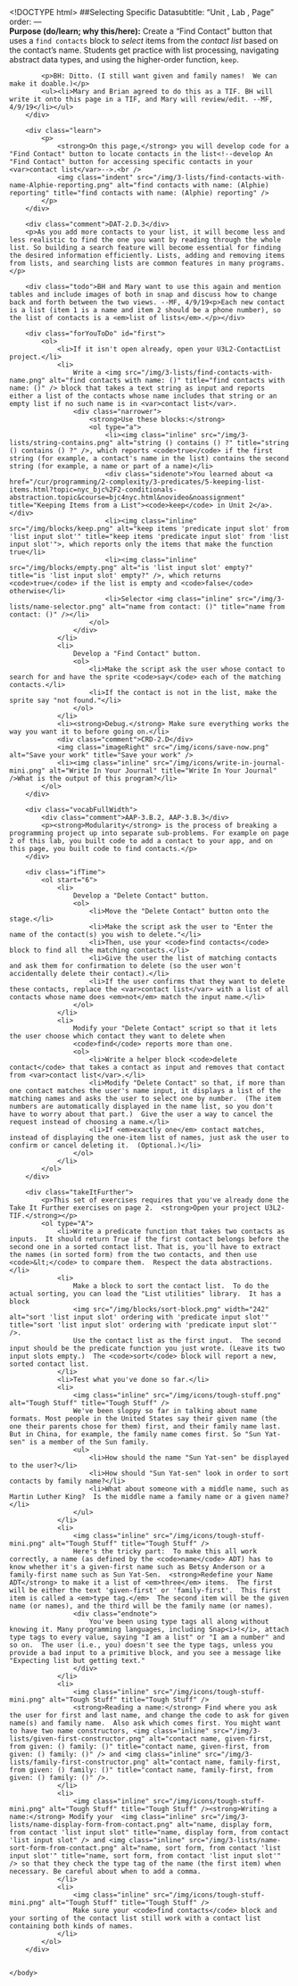 <!DOCTYPE html>
<html lang="en">
    <head>
		<meta http-equiv="content-type" content="text/html; charset=utf-8" />
		<script type="text/javascript" src="/llab/loader.js"></script>
        <script type="text/javascript">
			window.hinttext='<img class="indent" src="/img/3-lists/phone-number-of-conditional-with-list-reporters.png" alt="...else (report (item (1) of (matches)))" title="...else (report (item (1) of (matches)))" />';
        </script>
		<title>Unit 3 Lab 2: Contact List, Page 4</title>
    </head> 
    
    <body>
        ##Selecting Specific Datasubtitle: "Unit , Lab , Page"
order:
---
		<div class="todo"><strong>Purpose (do/learn; why this/here):</strong> Create a "Find Contact" button that uses a <code>find contacts</code> block to <em>select</em> items from the <var>contact list</var> based on the contact's name. Students get practice with list processing, navigating abstract data types, and using the higher-order function, <code>keep</code>. </div>
        <div class="todo">
            <p>BH: Ditto. (I still want given and family names!  We can make it doable.)</p>
            <ul><li>Mary and Brian agreed to do this as a TIF. BH will write it onto this page in a TIF, and Mary will review/edit. --MF, 4/9/19</li></ul>
        </div>
        
        <div class="learn">
            <p>
                <strong>On this page,</strong> you will develop code for a "Find Contact" button to locate contacts in the list<!--develop An "Find Contact" button for accessing specific contacts in your <var>contact list</var>-->.<br /> 
				<img class="indent" src="/img/3-lists/find-contacts-with-name-Alphie-reporting.png" alt="find contacts with name: (Alphie) reporting" title="find contacts with name: (Alphie) reporting" />
            </p>
        </div>
        
        <div class="comment">DAT-2.D.3</div>
        <p>As you add more contacts to your list, it will become less and less realistic to find the one you want by reading through the whole list. So building a search feature will become essential for finding the desired information efficiently. Lists, adding and removing items from lists, and searching lists are common features in many programs.</p>
        
        <div class="todo">BH and Mary want to use this again and mention tables and include images of both in snap and discuss how to change back and forth between the two views. --MF, 4/9/19<p>Each new contact is a list (item 1 is a name and item 2 should be a phone number), so the list of contacts is a <em>list of lists</em>.</p></div>
        
		<div class="forYouToDo" id="first">
            <ol>
				<li>If it isn't open already, open your U3L2-ContactList project.</li>
                <li>
					Write a <img src="/img/3-lists/find-contacts-with-name.png" alt="find contacts with name: ()" title="find contacts with name: ()" /> block that takes a text string as input and reports either a list of the contacts whose name includes that string or an empty list if no such name is in <var>contact list</var>.
                    <div class="narrower">
                        <strong>Use these blocks:</strong>
                        <ol type="a">
                            <li><img class="inline" src="/img/3-lists/string-contains.png" alt="string () contains () ?" title="string () contains () ?" />, which reports <code>true</code> if the first string (for example, a contact's name in the list) contains the second string (for example, a name or part of a name)</li>
                            <div class="sidenote">You learned about <a href="/cur/programming/2-complexity/3-predicates/5-keeping-list-items.html?topic=nyc_bjc%2F2-conditionals-abstraction.topic&course=bjc4nyc.html&novideo&noassignment" title="Keeping Items from a List"><code>keep</code> in Unit 2</a>.</div>
                            <li><img class="inline" src="/img/blocks/keep.png" alt="keep items 'predicate input slot' from 'list input slot'" title="keep items 'predicate input slot' from 'list input slot'">, which reports only the items that make the function true</li>
                            <li><img class="inline" src="/img/blocks/empty.png" alt="is 'list input slot' empty?" title="is 'list input slot' empty?" />, which returns <code>true</code> if the list is empty and <code>false</code> otherwise</li>
                            <li>Selector <img class="inline" src="/img/3-lists/name-selector.png" alt="name from contact: ()" title="name from contact: ()" /></li>
                        </ol>
                    </div>
                </li>
                <li>
                    Develop a "Find Contact" button.
                    <ol>
                        <li>Make the script ask the user whose contact to search for and have the sprite <code>say</code> each of the matching contacts.</li>
                        <li>If the contact is not in the list, make the sprite say "not found."</li>
					</ol>
                </li>
                <li><strong>Debug.</strong> Make sure everything works the way you want it to before going on.</li>
                <div class="comment">CRD-2.D</div>
                <img class="imageRight" src="/img/icons/save-now.png" alt="Save your work" title="Save your work" />
                <li><img class="inline" src="/img/icons/write-in-journal-mini.png" alt="Write In Your Journal" title="Write In Your Journal" />What is the output of this program?</li>
			</ol>
		</div>
        
        <div class="vocabFullWidth">
            <div class="comment">AAP-3.B.2, AAP-3.B.3</div>
            <p><strong>Modularity</strong> is the process of breaking a programming project up into separate sub-problems. For example on page 2 of this lab, you built code to add a contact to your app, and on this page, you built code to find contacts.</p>
        </div>
		
        <div class="ifTime">
			<ol start="6">
				<li>
                    Develop a "Delete Contact" button. 
                    <ol>
                        <li>Move the "Delete Contact" button onto the stage.</li>
                        <li>Make the script ask the user to "Enter the name of the contact(s) you wish to delete."</li>
                        <li>Then, use your <code>find contacts</code> block to find all the matching contacts.</li>
                        <li>Give the user the list of matching contacts and ask them for confirmation to delete (so the user won't accidentally delete their contact).</li>
                        <li>If the user confirms that they want to delete these contacts, replace the <var>contact list</var> with a list of all contacts whose name does <em>not</em> match the input name.</li>
                    </ol>
                </li>
                <li>
                    Modify your "Delete Contact" script so that it lets the user choose which contact they want to delete when
                    <code>find</code> reports more than one.
                    <ol>
                        <li>Write a helper block <code>delete contact</code> that takes a contact as input and removes that contact from <var>contact list</var>.</li>
                        <li>Modify "Delete Contact" so that, if more than one contact matches the user's name input, it displays a list of the matching names and asks the user to select one by number.  (The item numbers are automatically displayed in the name list, so you don't have to worry about that part.)  Give the user a way to cancel the request instead of choosing a name.</li>
                        <li>If <em>exactly one</em> contact matches, instead of displaying the one-item list of names, just ask the user to confirm or cancel deleting it.  (Optional.)</li>
                    </ol>
                </li>
			</ol>
		</div>
        
        <div class="takeItFurther">
            <p>This set of exercises requires that you've already done the Take It Further exercises on page 2.  <strong>Open your project U3L2-TIF.</strong></p>
		    <ol type="A">
			    <li>Write a predicate function that takes two contacts as inputs.  It should return True if the first contact belongs before the second one in a sorted contact list. That is, you'll have to extract the names (in sorted form) from the two contacts, and then use <code>&lt;</code> to compare them.  Respect the data abstractions.</li>
			    <li>
                    Make a block to sort the contact list.  To do the actual sorting, you can load the "List utilities" library.  It has a block
				    <img src="/img/blocks/sort-block.png" width="242" alt="sort 'list input slot' ordering with 'predicate input slot'" title="sort 'list input slot' ordering with 'predicate input slot'" />.
                    Use the contact list as the first input.  The second input should be the predicate function you just wrote. (Leave its two input slots empty.)  The <code>sort</code> block will report a new, sorted contact list.
                </li>
				<li>Test what you've done so far.</li>
				<li>
                    <img class="inline" src="/img/icons/tough-stuff.png" alt="Tough Stuff" title="Tough Stuff" />
                    We've been sloppy so far in talking about name formats. Most people in the United States say their given name (the one their parents chose for them) first, and their family name last.  But in China, for example, the family name comes first. So "Sun Yat-sen" is a member of the Sun family.
                    <ul>
                        <li>How should the name "Sun Yat-sen" be displayed to the user?</li>
                        <li>How should "Sun Yat-sen" look in order to sort contacts by family name?</li>
                        <li>What about someone with a middle name, such as Martin Luther King?  Is the middle name a family name or a given name?</li>
                    </ul>
                </li>
				<li>
                    <img class="inline" src="/img/icons/tough-stuff-mini.png" alt="Tough Stuff" title="Tough Stuff" />
				    Here's the tricky part:  To make this all work correctly, a name (as defined by the <code>name</code> ADT) has to know whether it's a given-first name such as Betsy Anderson or a family-first name such as Sun Yat-Sen.  <strong>Redefine your Name ADT</strong> to make it a list of <em>three</em> items.  The first will be either the text 'given-first' or 'family-first'.  This first item is called a <em>type tag.</em>  The second item will be the given name (or names), and the third will be the family name (or names).
                    <div class="endnote">
                        You've been using type tags all along without knowing it. Many programming languages, including Snap<i>!</i>, attach type tags to every value, saying "I am a list" or "I am a number" and so on.  The user (i.e., you) doesn't see the type tags, unless you provide a bad input to a primitive block, and you see a message like "Expecting list but getting text."
                    </div>
                </li>
                <li>
                    <img class="inline" src="/img/icons/tough-stuff-mini.png" alt="Tough Stuff" title="Tough Stuff" />
                    <strong>Reading a name:</strong> Find where you ask the user for first and last name, and change the code to ask for given name(s) and family name.  Also ask which comes first. You might want to have two name constructors, <img class="inline" src="/img/3-lists/given-first-constructor.png" alt="contact name, given-first, from given: () family: ()" title="contact name, given-first, from given: () family: ()" /> and <img class="inline" src="/img/3-lists/family-first-constructor.png" alt="contact name, family-first, from given: () family: ()" title="contact name, family-first, from given: () family: ()" />.
                </li>
                <li>
                    <img class="inline" src="/img/icons/tough-stuff-mini.png" alt="Tough Stuff" title="Tough Stuff" /><strong>Writing a name:</strong> Modify your  <img class="inline" src="/img/3-lists/name-display-form-from-contact.png" alt="name, display form, from contact 'list input slot" title="name, display form, from contact 'list input slot" /> and <img class="inline" src="/img/3-lists/name-sort-form-from-contact.png" alt="name, sort form, from contact 'list input slot'" title="name, sort form, from contact 'list input slot'" /> so that they check the type tag of the name (the first item) when necessary. Be careful about when to add a comma.
                </li>
				<li>
                    <img class="inline" src="/img/icons/tough-stuff-mini.png" alt="Tough Stuff" title="Tough Stuff" />
				    Make sure your <code>find contacts</code> block and your sorting of the contact list still work with a contact list containing both kinds of names.
                </li>
		    </ol>
        </div>
				
		
    </body>
</html>
